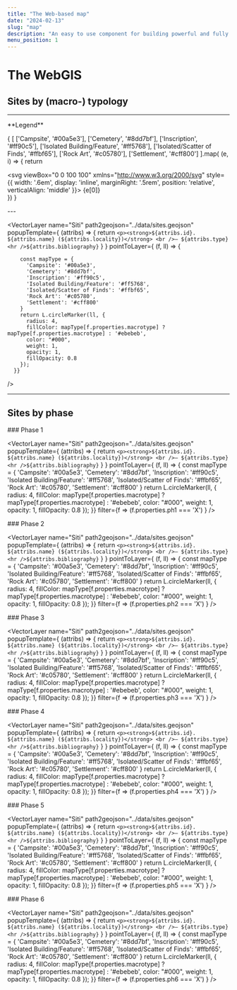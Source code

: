 ```yaml
---
title: "The Web-based map"
date: "2024-02-13"
slug: "map"
description: "An easy to use component for building powerful and fully customizable maps"
menu_position: 1
---
```



# The WebGIS


## Sites by (macro-) typology

---

<div className="" style={{ fontSize: '.9em'}}>
**Legend**

<div className="d-flex flex">

  {
    [
      ['Campsite', '#00a5e3'],
      ['Cemetery', '#8dd7bf'],
      ['Inscription', '#ff90c5'],
      ['Isolated Building/Feature', '#ff5768'],
      ['Isolated/Scatter of Finds', '#ffbf65'],
      ['Rock Art', '#c05780'],
      ['Settlement', '#cff800']
    ].map( (e, i) => {
      return <div className="p-2" key={i}>
        <svg viewBox="0 0 100 100" xmlns="http://www.w3.org/2000/svg" style={{
          width: '.6em',
          display: 'inline',
          marginRight: '.5rem',
          position: 'relative',
          verticalAlign: 'middle'
        }}>
          <circle cx="50%" cy="50%" r="50%" fill={e[1]} />
        </svg>
        <span>{e[0]}</span>
        </div>
    })
  }
</div>
---
</div>


<MapComp
  height="600px"
  path2geojson="../data/toponimi.geojson"
  name="Siti"
  center= "24.173,32.911,9"
  baseLayers="EsriSatellite, EsriTopo, OSM">
  
  <VectorLayer 
    name="Siti"
    path2geojson="../data/sites.geojson"
    popupTemplate={
      (attribs) => { return `<p><strong>${attribs.id}. ${attribs.name} (${attribs.locality})</strong>
      <br />— ${attribs.type}
      <hr />${attribs.bibliography}` }
    }
    pointToLayer={
      (f, ll) => {

        const mapType = {
          'Campsite': '#00a5e3',
          'Cemetery': '#8dd7bf',
          'Inscription': '#ff90c5',
          'Isolated Building/Feature': '#ff5768',
          'Isolated/Scatter of Finds': '#ffbf65',
          'Rock Art': '#c05780',
          'Settlement': '#cff800'
        }
        return L.circleMarker(ll, {
          radius: 4,
          fillColor: mapType[f.properties.macrotype] ? mapType[f.properties.macrotype] : '#ebebeb',
          color: "#000",
          weight: 1,
          opacity: 1,
          fillOpacity: 0.8
        });
      }}
  />
</MapComp>

---

## Sites by phase

<div className="row">
  <div className="col-md-4">
    ### Phase 1
    <MapComp
  height="400px"
  path2geojson="../data/toponimi.geojson"
  name="Siti"
  center= "24.173,32.911,9"
  baseLayers="EsriSatellite, EsriTopo, OSM">
  
  <VectorLayer 
    name="Siti"
    path2geojson="../data/sites.geojson"
    popupTemplate={
      (attribs) => { return `<p><strong>${attribs.id}. ${attribs.name} (${attribs.locality})</strong>
      <br />— ${attribs.type}
      <hr />${attribs.bibliography}` }
    }
    pointToLayer={
      (f, ll) => {
        const mapType = {
          'Campsite': '#00a5e3',
          'Cemetery': '#8dd7bf',
          'Inscription': '#ff90c5',
          'Isolated Building/Feature': '#ff5768',
          'Isolated/Scatter of Finds': '#ffbf65',
          'Rock Art': '#c05780',
          'Settlement': '#cff800'
        }
        return L.circleMarker(ll, {
          radius: 4,
          fillColor: mapType[f.properties.macrotype] ? mapType[f.properties.macrotype] : '#ebebeb',
          color: "#000",
          weight: 1,
          opacity: 1,
          fillOpacity: 0.8
        });
      }}
      filter={f => (f.properties.ph1 === 'X') }
  />
</MapComp>
  </div>
  <div className="col-md-4">
    ### Phase 2
    <MapComp
  height="400px"
  path2geojson="../data/toponimi.geojson"
  name="Siti"
  center= "24.173,32.911,9"
  baseLayers="EsriSatellite, EsriTopo, OSM">
  
  <VectorLayer 
    name="Siti"
    path2geojson="../data/sites.geojson"
    popupTemplate={
      (attribs) => { return `<p><strong>${attribs.id}. ${attribs.name} (${attribs.locality})</strong>
      <br />— ${attribs.type}
      <hr />${attribs.bibliography}` }
    }
    pointToLayer={
      (f, ll) => {
        const mapType = {
          'Campsite': '#00a5e3',
          'Cemetery': '#8dd7bf',
          'Inscription': '#ff90c5',
          'Isolated Building/Feature': '#ff5768',
          'Isolated/Scatter of Finds': '#ffbf65',
          'Rock Art': '#c05780',
          'Settlement': '#cff800'
        }
        return L.circleMarker(ll, {
          radius: 4,
          fillColor: mapType[f.properties.macrotype] ? mapType[f.properties.macrotype] : '#ebebeb',
          color: "#000",
          weight: 1,
          opacity: 1,
          fillOpacity: 0.8
        });
      }}
      filter={f => (f.properties.ph2 === 'X') }
  />
</MapComp>
  </div>
  <div className="col-md-4">
    ### Phase 3
    <MapComp
  height="400px"
  path2geojson="../data/toponimi.geojson"
  name="Siti"
  center= "24.173,32.911,9"
  baseLayers="EsriSatellite, EsriTopo, OSM">
  
  <VectorLayer 
    name="Siti"
    path2geojson="../data/sites.geojson"
    popupTemplate={
      (attribs) => { return `<p><strong>${attribs.id}. ${attribs.name} (${attribs.locality})</strong>
      <br />— ${attribs.type}
      <hr />${attribs.bibliography}` }
    }
    pointToLayer={
      (f, ll) => {
        const mapType = {
          'Campsite': '#00a5e3',
          'Cemetery': '#8dd7bf',
          'Inscription': '#ff90c5',
          'Isolated Building/Feature': '#ff5768',
          'Isolated/Scatter of Finds': '#ffbf65',
          'Rock Art': '#c05780',
          'Settlement': '#cff800'
        }
        return L.circleMarker(ll, {
          radius: 4,
          fillColor: mapType[f.properties.macrotype] ? mapType[f.properties.macrotype] : '#ebebeb',
          color: "#000",
          weight: 1,
          opacity: 1,
          fillOpacity: 0.8
        });
      }}
      filter={f => (f.properties.ph3 === 'X') }
  />
</MapComp>
  </div>
</div>
<div className="row mt-5">
  <div className="col-md-4">
    ### Phase 4
    <MapComp
  height="400px"
  path2geojson="../data/toponimi.geojson"
  name="Siti"
  center= "24.173,32.911,9"
  baseLayers="EsriSatellite, EsriTopo, OSM">
  
  <VectorLayer 
    name="Siti"
    path2geojson="../data/sites.geojson"
    popupTemplate={
      (attribs) => { return `<p><strong>${attribs.id}. ${attribs.name} (${attribs.locality})</strong>
      <br />— ${attribs.type}
      <hr />${attribs.bibliography}` }
    }
    pointToLayer={
      (f, ll) => {
        const mapType = {
          'Campsite': '#00a5e3',
          'Cemetery': '#8dd7bf',
          'Inscription': '#ff90c5',
          'Isolated Building/Feature': '#ff5768',
          'Isolated/Scatter of Finds': '#ffbf65',
          'Rock Art': '#c05780',
          'Settlement': '#cff800'
        }
        return L.circleMarker(ll, {
          radius: 4,
          fillColor: mapType[f.properties.macrotype] ? mapType[f.properties.macrotype] : '#ebebeb',
          color: "#000",
          weight: 1,
          opacity: 1,
          fillOpacity: 0.8
        });
      }}
      filter={f => (f.properties.ph4 === 'X') }
  />
</MapComp>
  </div>
  <div className="col-md-4">
    ### Phase 5
    <MapComp
  height="400px"
  path2geojson="../data/toponimi.geojson"
  name="Siti"
  center= "24.173,32.911,9"
  baseLayers="EsriSatellite, EsriTopo, OSM">
  
  <VectorLayer 
    name="Siti"
    path2geojson="../data/sites.geojson"
    popupTemplate={
      (attribs) => { return `<p><strong>${attribs.id}. ${attribs.name} (${attribs.locality})</strong>
      <br />— ${attribs.type}
      <hr />${attribs.bibliography}` }
    }
    pointToLayer={
      (f, ll) => {
        const mapType = {
          'Campsite': '#00a5e3',
          'Cemetery': '#8dd7bf',
          'Inscription': '#ff90c5',
          'Isolated Building/Feature': '#ff5768',
          'Isolated/Scatter of Finds': '#ffbf65',
          'Rock Art': '#c05780',
          'Settlement': '#cff800'
        }
        return L.circleMarker(ll, {
          radius: 4,
          fillColor: mapType[f.properties.macrotype] ? mapType[f.properties.macrotype] : '#ebebeb',
          color: "#000",
          weight: 1,
          opacity: 1,
          fillOpacity: 0.8
        });
      }}
      filter={f => (f.properties.ph5 === 'X') }
  />
</MapComp>
  </div>
  <div className="col-md-4">
    ### Phase 6
    <MapComp
  height="400px"
  path2geojson="../data/toponimi.geojson"
  name="Siti"
  center= "24.173,32.911,9"
  baseLayers="EsriSatellite, EsriTopo, OSM">
  
  <VectorLayer 
    name="Siti"
    path2geojson="../data/sites.geojson"
    popupTemplate={
      (attribs) => { return `<p><strong>${attribs.id}. ${attribs.name} (${attribs.locality})</strong>
      <br />— ${attribs.type}
      <hr />${attribs.bibliography}` }
    }
    pointToLayer={
      (f, ll) => {
        const mapType = {
          'Campsite': '#00a5e3',
          'Cemetery': '#8dd7bf',
          'Inscription': '#ff90c5',
          'Isolated Building/Feature': '#ff5768',
          'Isolated/Scatter of Finds': '#ffbf65',
          'Rock Art': '#c05780',
          'Settlement': '#cff800'
        }
        return L.circleMarker(ll, {
          radius: 4,
          fillColor: mapType[f.properties.macrotype] ? mapType[f.properties.macrotype] : '#ebebeb',
          color: "#000",
          weight: 1,
          opacity: 1,
          fillOpacity: 0.8
        });
      }}
      filter={f => (f.properties.ph6 === 'X') }
  />
</MapComp>
  </div>
</div>
